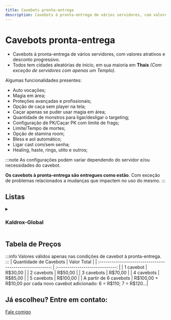 ```yaml
---
title: Cavebots pronta-entrega
description: Cavebots à pronta-entrega de vários servidores, com valores atrativos e desconto progressivo.
---
```


# Cavebots pronta-entrega
- Cavebots à pronta-entrega de vários servidores, com valores atrativos e desconto progressivo.
- Todos tem cidades aleatórias de início, em sua maioria em **Thais** *(Com exceção de servidores com apenas um Templo)*.

Algumas funcionalidades presentes:
  - Auto vocações;
  - Magia em área;
  - Proteções avançadas e profissionais;
  - Opção de caça sem player na tela;
  - Caçar apenas se puder usar magia em área;
  - Quantidade de monstros para ligar/desligar o targeting;
  - Configuração de PK/Caçar PK com limite de frags;
  - Limite/Tempo de mortes;
  - Opção de stamina room;
  - Bless e aol automático;
  - Ligar cast com/sem senha;
  - Healing, haste, rings, utito e outros;

:::note
As configurações podem variar dependendo do servidor e/ou necessidades do cavebot.

**Os cavebots à pronta-entrega são entregues como estão**. Com exceção de problemas relacionados a mudanças que impactem no uso do mesmo.
:::

## Listas
<details>
  <summary>
    <h3>Kaldrox-Global</h3>
  </summary>
1. Abdendriel Fury, Dragon Lord & Infernalist Furygate
2. Abdendriel Fury Hellgate
3. Abdendriel Grim Reaper Hellgate
4. Abdendriel Grim Reaper & Spectre Orc Fortress E
5. Abdendriel Western Nightstalker & Western Corrupter Hellgate
6. Abdendriel Western Princess & Western Undead Hellgate
7. Abdendriel Western Undead Hellgate Tower
8. Ankrahmun Dark Torturer & Grim Reaper North
9. Ankrahmun Western Nightstalker, Behemoth & Western Princess (Tarpit Tomb) 
10. Arcana Demon NE
11. Arcana Dragon Lord E
12. Arcana Medusa N
13. Arcana Nightmare North
14. Arcana Phantasm SE
15. Arcana Undead Dragon NE
16. Arcana Western Nightstalker, Western Corrupter, Western Terramite, Western Princess & Western Undead North
17. Ashmura Asuras
18. Ashmura Cyclops Wooly & Behemoth E
19. Ashmura Fury E
20. Ashmura Western Nightstalker & Behemoth E
21. Ashmura Western Undead E
22. Atlanta Medusa, Hydra, Serpent Spawn & Hero
23. Bali Cyclops Wooly Zahrain
24. Bali Dark Asura, Dawnfire Asura, Midnight Asura & Frost Flower Asura Zahrain
25. Bali Dragon Lord
26. Bali Draken Zahrain
27. Bali Elf Black Gaard S
28. Bali Elf Black Gaard W
29. Bali Fury
30. Bali Fury Gaard W
31. Bali Fury of Venom
32. Bali Fury of Venom Zahrain S
33. Bali Fury of Venom Zahrain Sub Solo
34. Bali Golden Asura, Dawnfire Asura, Midnight Asura & Frost Flower Asura Zahrain
35. Bali Golden Warrior Zahrain N
36. Bali Golden Warrior Zahrain NW
37. Bali Grim Reaper, Dark Torturer & Spectre Zahrain
38. Bali Hellhound Sub-solo Castle
39. Bali Hydra N
40. Bali Infernalist, Dark Torturer e Grim Reaper Gaard W
41. Bali Juggernaut
42. Bali Medusa Serpent Spawn Hydra Zahrain
43. Bali Nefilim Gaard W
44. Bali Phantasm Gaard
45. Bali Roshamuul Monsters Zahrain
46. Bali Terrorsleep
47. Bali Western Behemoth
48. Bali Western Behemoth Zahrain N
49. Bali Western Nightstalker & Behemoth Zahrain N
50. Bali Western Princess & Western Undead Desert Zahrain
51. Bali Western Princess Zahrain Sub
52. Bali Western Undead Zahrain Sub
53. Bhaskar Asura
54. Bhaskar Black Warlock
55. Bhaskar Castle
56. Bhaskar Dark Torturer Lost Soul Destroyer S
57. Bhaskar Defiler Western Wyrm S
58. Bhaskar Demon, Dragon Lord, Fury & Infernalist
59. Bhaskar Dragon Lord NW
60. Bhaskar Draken North
61. Bhaskar Frost Dragon Terrorsleep
62. Bhaskar Fury Defiler Infernalist e Outros
63. Bhaskar Fury Dragon Lord Princess
64. Bhaskar Fury of Venom Medusa Sub W
65. Bhaskar Fury Of Venom W
66. Bhaskar Fury Sub-Solo SE
67. Bhaskar Grim Reaper Dark Torturer S
68. Bhaskar Grim Reaper Lost Soul Choking Fear
69. Bhaskar Lizard & Nefilim
70. Bhaskar Medusa Hydra Serpent W
71. Bhaskar Nefilim Cyclops Princess Behemoth
72. Bhaskar Phantasm North
73. Bhaskar Roshamuul Monsters
74. Bhaskar Western Behemoth S
75. Bhaskar Western Princess & Western Undead Village
76. Bhaskar Western Princess Village
77. Bhaskar Western Undead Princess S
78. Carlin Frost Dragon Sub-Solo Senja Vega
79. Carlin Golden Warrior
80. Carlin Grim Reaper, Dark Torturer, Lost Soul e Fury Sub
81. Carlin Warlock Demona
82. Cauldron Cyclops Wooly
83. Cauldron Draken S
84. Cauldron Grim Fury Juggernaut Demon Castle
85. Cauldron Grim Reaper & Medusa
86. Danil City Venom Camp
87. Darashia Grim Dark NW
88. Darashia Grim Reaper Drefia
89. Darashia Western Behemoth
90. Darmax Dragon Lord NW SubSolo
91. Darmax Fury W
92. Darmax Grim Reaper W
93. Darmax Hydra NE
94. Darmax Medusa NW
95. Darmax Western Undead Princess
96. Dragon Cave
97. Dungeon Dragon Lord
98. Dungeon Grim Reaper
99. Dungeon Hydra & Golden Warrior
100. Edron Asuras
101. Edron Betrayed Wraith Lost Soul Demon Spectre Inquisition
102. Edron Dark Lost Betrayed Wraith
103. Edron Dark Torturer Lost Soul Betrayed Wraith Inquisition
104. Edron Defiler Plaguesmith Blightwalker Inquisition
105. Edron Grim Reaper Anihilator
106. Edron Grim Reaper Hero Fortress
107. Edron The Hive Last Room Inquisition
108. Edron Western Nightstalker Corrupter Terramite W
109. Erebor Dragon Lord South
110. Erebor Grim Reaper N
111. Ethno Asura Camp
112. Ethno Cyclops Wooly Tower NW
113. Ethno Demon
114. Ethno Dragon Lord
115. Ethno Dragon Lord Fury Destroyer Mine SW
116. Ethno Drakens
117. Ethno Frazzlemaw Guzzlemaw Silencer
118. Ethno Frost Dragon
119. Ethno Western Behemoth South
120. Ethno Western Nightstalker Behemoth
121. Farmine Westerns Behemoth
122. Gengia DL Golden Western West
123. Gengia Hero DarkT Lost Soul S
124. Gengia Hydra Medusa
125. Gengia Western Princess Undead SW
126. Ghenov Cyclops Western Behemoth
127. Ghenov Dragon Lord
128. Ghenov Infernalist Dragon Lord
129. Glorath Draken
130. Gundabad Cyclops Wooly Behemoth E
131. Gundabad Cyclops Wooly Behemoth NE
132. Gundabad Dragon Lord S
133. Gundabad Draken W
134. Gundabad Grim Reaper NE
135. Gundabad Grim Reaper S
136. Gundabad Grim Spectre
137. Gundabad Hellhound
138. Gundabad Infernalist W
139. Gundabad Lizard Chosen W
140. Gundabad Lizard Draken NE
141. Gundabad Medusa NE
142. Gundabad Medusa Serpent Spawn E
143. Gundabad Nightmare North
144. Gundabad Prison
145. Gundabad Sea Serpent Quaras
146. Gundabad Undead Dragon SE
147. Gundabad Western Behemoth Cyclops Wooly 
148. Gundabad Western Nighstalker S
149. Gundabad Westerns NE
150. Ice City Vip Ice Camp
151. Ice Island Fury of Ice
152. Kampala Draken Lizard
153. Kampala Medusa
154. Kampala Serpent Spawn
155. Kazordoon Castle of Mondrar
156. Kazordoon Draken
157. Kazordoon Golden Warrior Isle of Devil
158. Liberty Bay Asura Peg Leg
159. Liberty Bay Medusa Serpent Spawn Hydra Goroma
160. Liberty Bay Medusa Serpent Spawn Treasure Island
161. Liberty Bay Phantasm
162. Liberty Bay Western Princess Peg Leg
163. Liberty Bay Westerns Nargor
164. Medusa Cave
165. Oken Infernalist Dragon Lord
166. Outland Medusa
167. Palladium Asura SE
168. Palladium Black Warlock North
169. Palladium Demon Dragon Lord W
170. Palladium Draken Ghastly
171. Palladium Fury N
172. Palladium Fury NE
173. Palladium Fury Of Venom GS SE
174. Palladium Fury Of Venom Hydra S
175. Palladium Fury Of Venom Medusa N
176. Palladium Golden Warrior DL W
177. Palladium Grim Reaper S
178. Palladium Infernalist DL Golden Warrior
179. Palladium Infernalist Dragon Lord S
180. Palladium Juggernaut
181. Palladium Neflim Undead Hellhound
182. Palladium Undead Dark Lost NE
183. Palladium Utorion
184. Palladium Western Cyclops Undead
185. Palladium Western Undead Princess W
186. Paper City Hydra
187. Port Hope Asura Palace
188. Port Hope Asura Palace Mirror
189. Port Hope Medusa Hydra Serpent Spawn Banuta
190. Port Hope Medusa Hydra Serpent Spawn Dragon Lord Medusa Tower
191. Port Hope Western Undead Tiquanda
192. Pyre Dragon Lord
193. Pyre Medusa Defiler Bog Hydra SE
194. Pyre Warlock
195. Python Defiler Phantasm Spectre North
196. Python Phantasm
197. Roshamuul North & South
198. Roshamuul Prison
199. Snowflake Dark Torturer Lost Soul
200. Snowflake Fury W
201. Snowflake Hydra SE
202. Svargrond Asuras Barbarian Camp
203. Svargrond Asuras Camp
204. Svargrond Frost Nibelor
205. Svargrond Fury of Ice Terrorsleep Frost Dragon Helheim
206. Svargrond Grim Reaper Mine
207. Svargrond Prison Mine W
208. Svargrond Prison North
209. Thais Behemoth Western Nightstalker S
210. Valar Afflicted Strider, Blemished Spawn & Eyeless Devourer
211. Valar Bashmu & Juvenile Bashmu
212. Valar Boar Man, Carnivostrich, Crape Man, Harpy, Liodile & Rhindeer
213. Valar Breach Brood, Dread Intruder, Reality Reaver & Sparkion
214. Valar Cobras
215. Valar Crazeds & Arachnophobica
216. Valar Devourer, Glooth Golem, Metal Gargoyle & Rot Elemental
217. Valar Diremaw & Deepworm
218. Valar Dragolisk, Mega Dragon & Wardragon
219. Valar Exotics
220. Valar Falcon Knight & Falcon Paladin
221. Valar Feral Sphinx, Goannas, Manticore & Werelions
222. Valar Flimsy Lost Soul, Mean Lost Soul & Freakish Lost Soul
223. Valar Lumbering & Spiky Carnivor
224. Valar Minotaurs
225. Valar Rustheap Golem & Metal Gargoyle
226. Valar Sight Of Surrender
227. Valar Spectres & Arachnophobica
228. Valar Sphinx, Lamassu, Girtablilu Warrior & Crypt Warden
229. Valar The Secret Library
230. Valar True Asuras & Hellhound
231. Valar Usurpers
232. Valar Vexclaw, Grimeleech & Hellflayer
233. Valar Waspoid, Spidris Elite, Spitter, Crawler, Spidris, Hive Overseer & Kollos
234. Valar Wereboar, Werebadger, Werebear & Werewolf
235. Valar Werehyaena Shaman & Werehyaena
236. Venore Black Warlock Dark Catedral
237. Venore Cyclops Wooly Behemoth East
238. Venore Draken Defiler Plaguesmith Swamp Troll Den S
239. Venore Golden Warrior SW
240. Venore Grim Reaper Dark Catedral
241. Venore Medusa Dark Catedral
242. Venore Medusa Serpent E
243. Western Desert Nightstalker
244. Western Desert Princess Undead
245. Yalahar Grim Reaper Lost Dark
246. Yalahar Hellspawn Plaguesmith Demon
247. Yalahar Medusa Serpent Spawn Bog Raider NW
248. Yalahar Vengoth
249. Zao Draken Chazorai
250. Zao Draken Lizard E
251. Zao Draken Lizard Orc Fortress S
252. Zao Draken Sub S
253. Zao Draken Wote
254. Zao Prison
255. Zao Western Nightstalker Terramite
</details>

## Tabela de Preços
<CalculadoraPrecos/>
:::info
Valores válidos apenas nas condições de cavebot à pronta-entrega.
:::
| Quantidade de Cavebots                                  | Valor Total                     |
| :------------------------------------------------------: | :-----------------------------: |
| 1 cavebot                                               | R$30,00                         |
| 2 cavebots                                              | R$50,00                         |
| 3 cavebots                                              | R$70,00                         |
| 4 cavebots                                              | R$85,00                         |
| 5 cavebots                                              | R$100,00                        |
| A partir de 6 cavebots                                  | R$100,00 + R$10,00 por cada novo cavebot adicionado: 6 = R$110; 7 = R$120...|


## Já escolheu? Entre em contato:
<a href="/contatos" className="button button--primary button--lg button--block">
  Fale comigo
</a>